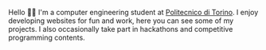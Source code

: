 Hello 👋🏼 I'm a computer engineering student at [Politecnico di Torino](https://www.polito.it).
I enjoy developing websites for fun and work, here you can see some of my projects. 
I also occasionally take part in hackathons and competitive programming contents.
